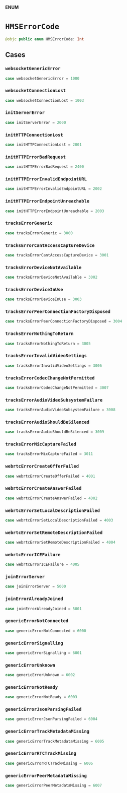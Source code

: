 **ENUM**

# `HMSErrorCode`

```swift
@objc public enum HMSErrorCode: Int
```

## Cases
### `websocketGenericError`

```swift
case websocketGenericError = 1000
```

### `websocketConnectionLost`

```swift
case websocketConnectionLost = 1003
```

### `initServerError`

```swift
case initServerError = 2000
```

### `initHTTPConnectionLost`

```swift
case initHTTPConnectionLost = 2001
```

### `initHTTPErrorBadRequest`

```swift
case initHTTPErrorBadRequest = 2400
```

### `initHTTPErrorInvalidEndpointURL`

```swift
case initHTTPErrorInvalidEndpointURL = 2002
```

### `initHTTPErrorEndpointUnreachable`

```swift
case initHTTPErrorEndpointUnreachable = 2003
```

### `tracksErrorGeneric`

```swift
case tracksErrorGeneric = 3000
```

### `tracksErrorCantAccessCaptureDevice`

```swift
case tracksErrorCantAccessCaptureDevice = 3001
```

### `tracksErrorDeviceNotAvailable`

```swift
case tracksErrorDeviceNotAvailable = 3002
```

### `tracksErrorDeviceInUse`

```swift
case tracksErrorDeviceInUse = 3003
```

### `tracksErrorPeerConnectionFactoryDisposed`

```swift
case tracksErrorPeerConnectionFactoryDisposed = 3004
```

### `tracksErrorNothingToReturn`

```swift
case tracksErrorNothingToReturn = 3005
```

### `tracksErrorInvalidVideoSettings`

```swift
case tracksErrorInvalidVideoSettings = 3006
```

### `tracksErrorCodecChangeNotPermitted`

```swift
case tracksErrorCodecChangeNotPermitted = 3007
```

### `tracksErrorAudioVideoSubsystemFailure`

```swift
case tracksErrorAudioVideoSubsystemFailure = 3008
```

### `tracksErrorAudioShouldBeSilenced`

```swift
case tracksErrorAudioShouldBeSilenced = 3009
```

### `tracksErrorMicCaptureFailed`

```swift
case tracksErrorMicCaptureFailed = 3011
```

### `webrtcErrorCreateOfferFailed`

```swift
case webrtcErrorCreateOfferFailed = 4001
```

### `webrtcErrorCreateAnswerFailed`

```swift
case webrtcErrorCreateAnswerFailed = 4002
```

### `webrtcErrorSetLocalDescriptionFailed`

```swift
case webrtcErrorSetLocalDescriptionFailed = 4003
```

### `webrtcErrorSetRemoteDescriptionFailed`

```swift
case webrtcErrorSetRemoteDescriptionFailed = 4004
```

### `webrtcErrorICEFailure`

```swift
case webrtcErrorICEFailure = 4005
```

### `joinErrorServer`

```swift
case joinErrorServer = 5000
```

### `joinErrorAlreadyJoined`

```swift
case joinErrorAlreadyJoined = 5001
```

### `genericErrorNotConnected`

```swift
case genericErrorNotConnected = 6000
```

### `genericErrorSignalling`

```swift
case genericErrorSignalling = 6001
```

### `genericErrorUnknown`

```swift
case genericErrorUnknown = 6002
```

### `genericErrorNotReady`

```swift
case genericErrorNotReady = 6003
```

### `genericErrorJsonParsingFailed`

```swift
case genericErrorJsonParsingFailed = 6004
```

### `genericErrorTrackMetadataMissing`

```swift
case genericErrorTrackMetadataMissing = 6005
```

### `genericErrorRTCTrackMissing`

```swift
case genericErrorRTCTrackMissing = 6006
```

### `genericErrorPeerMetadataMissing`

```swift
case genericErrorPeerMetadataMissing = 6007
```
